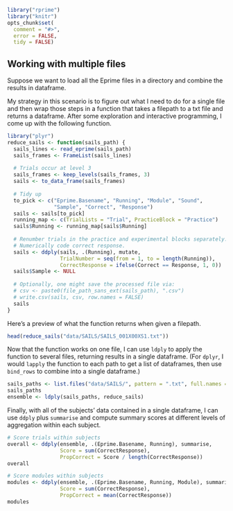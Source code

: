 
<!--
%\VignetteEngine{knitr::knitr}
%\VignetteIndexEntry{Working with multiple files}
-->

```r
library("rprime")
library("knitr")
opts_chunk$set(
  comment = "#>",
  error = FALSE,
  tidy = FALSE)
```

## Working with multiple files

Suppose we want to load all the Eprime files in a directory and combine the 
results in dataframe. 

My strategy in this scenario is to figure out what I need to do for a single 
file and then wrap those steps in a function that takes a filepath to a txt 
file and returns a dataframe. After some exploration and interactive 
programming, I come up with the following function.

```r
library("plyr")
reduce_sails <- function(sails_path) {
  sails_lines <- read_eprime(sails_path)
  sails_frames <- FrameList(sails_lines)
  
  # Trials occur at level 3
  sails_frames <- keep_levels(sails_frames, 3)
  sails <- to_data_frame(sails_frames)
  
  # Tidy up
  to_pick <- c("Eprime.Basename", "Running", "Module", "Sound", 
               "Sample", "Correct", "Response")
  sails <- sails[to_pick]
  running_map <- c(TrialLists = "Trial", PracticeBlock = "Practice")
  sails$Running <- running_map[sails$Running]
  
  # Renumber trials in the practice and experimental blocks separately.
  # Numerically code correct response.
  sails <- ddply(sails, .(Running), mutate, 
                 TrialNumber = seq(from = 1, to = length(Running)),
                 CorrectResponse = ifelse(Correct == Response, 1, 0))
  sails$Sample <- NULL
  
  # Optionally, one might save the processed file via: 
  # csv <- paste0(file_path_sans_ext(sails_path), ".csv")
  # write.csv(sails, csv, row.names = FALSE)
  sails
}
```

Here's a preview of what the function returns when given a filepath.

```r
head(reduce_sails("data/SAILS/SAILS_001X00XS1.txt"))
```

Now that the function works on one file, I can use `ldply` to apply the 
function to several files, returning results in a single dataframe. (For 
`dplyr`, I would `lapply` the function to each path to get a list of 
dataframes, then use `bind_rows` to combine into a single dataframe.)

```r
sails_paths <- list.files("data/SAILS/", pattern = ".txt", full.names = TRUE)
sails_paths
ensemble <- ldply(sails_paths, reduce_sails)
```

Finally, with all of the subjects' data contained in a single dataframe, I can 
use `ddply` plus `summarise` and compute summary scores at different levels of 
aggregation within each subject. 

```r
# Score trials within subjects
overall <- ddply(ensemble, .(Eprime.Basename, Running), summarise, 
                 Score = sum(CorrectResponse),
                 PropCorrect = Score / length(CorrectResponse))
overall

# Score modules within subjects
modules <- ddply(ensemble, .(Eprime.Basename, Running, Module), summarise, 
                 Score = sum(CorrectResponse),
                 PropCorrect = mean(CorrectResponse))
modules
```
